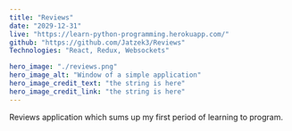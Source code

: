 ---
title: "Reviews"
date: "2029-12-31"
live: "https://learn-python-programming.herokuapp.com/"
github: "https://github.com/Jatzek3/Reviews"
Technologies: "React, Redux, Websockets"

hero_image: "./reviews.png"
hero_image_alt: "Window of a simple application"
hero_image_credit_text: "the string is here"
hero_image_credit_link: "the string is here"
---

Reviews application which sums up my first period
of learning to program.